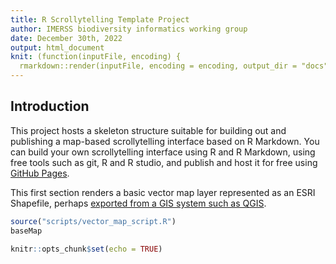 ```yaml
---
title: R Scrollytelling Template Project
author: IMERSS biodiversity informatics working group
date: December 30th, 2022
output: html_document
knit: (function(inputFile, encoding) {
  rmarkdown::render(inputFile, encoding = encoding, output_dir = "docs") })
---
```

## Introduction

This project hosts a skeleton structure suitable for building out and publishing a map-based scrollytelling
interface based on R Markdown. You can build your own scrollytelling interface using R and R Markdown,
using free tools such as git, R and R studio, and publish and host it for free using [GitHub Pages](https://pages.github.com/).

This first section renders a basic vector map layer represented as an ESRI Shapefile, perhaps
[exported from a GIS system such as QGIS](https://docs.qgis.org/3.22/en/docs/user_manual/managing_data_source/supported_data.html#esri-shapefile-format).

```r
source("scripts/vector_map_script.R")
baseMap
```

```r
knitr::opts_chunk$set(echo = TRUE)
```
